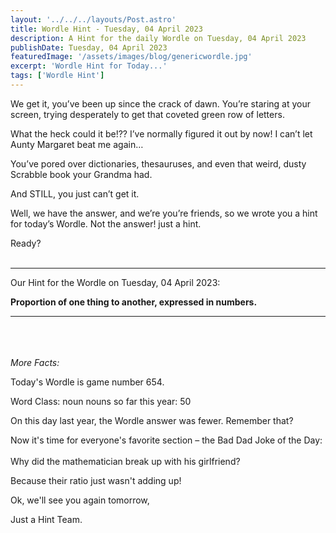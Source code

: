 ```yaml
---
layout: '../../../layouts/Post.astro'
title: Wordle Hint - Tuesday, 04 April 2023
description: A Hint for the daily Wordle on Tuesday, 04 April 2023
publishDate: Tuesday, 04 April 2023
featuredImage: '/assets/images/blog/genericwordle.jpg'
excerpt: 'Wordle Hint for Today...'
tags: ['Wordle Hint']
---
```


We get it, you’ve been up since the crack of dawn. You’re staring at your screen, trying desperately to get that coveted green row of letters. 

What the heck could it be!??
I’ve normally figured it out by now!
I can’t let Aunty Margaret beat me again… 

You’ve pored over dictionaries, thesauruses, and even that weird, dusty Scrabble book your Grandma had.

And STILL, you just can’t get it. 

Well, we have the answer, and we’re you’re friends, so we wrote you a hint for today’s Wordle.
Not the answer! just a hint. 

Ready?<br /><br />

----

Our Hint for the Wordle on Tuesday, 04 April 2023:

**Proportion of one thing to another, expressed in numbers.** 


----

<br /><br /><br />*More Facts:*

Today's Wordle is game number 654.

Word Class: noun nouns so far this year: 50 

On this day last year, the Wordle answer was fewer. Remember that? 

Now it's time for everyone's favorite section – the Bad Dad Joke of the Day:<br /><br />Why did the mathematician break up with his girlfriend?

Because their ratio just wasn't adding up! 

Ok, we'll see you again tomorrow, 

Just a Hint Team.